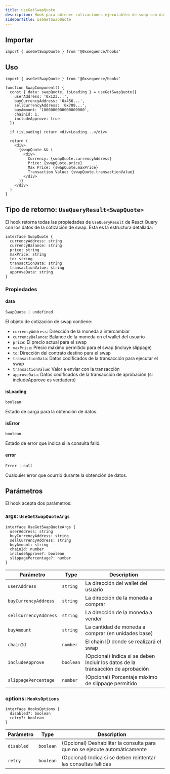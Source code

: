 ```yaml
---
title: useGetSwapQuote
description: Hook para obtener cotizaciones ejecutables de swap con datos de transacción
sidebarTitle: useGetSwapQuote
---
```


## Importar

```tsx
import { useGetSwapQuote } from '@0xsequence/hooks'
```

## Uso

```tsx
import { useGetSwapQuote } from '@0xsequence/hooks'

function SwapComponent() {
  const { data: swapQuote, isLoading } = useGetSwapQuote({
    userAddress: '0x123...',
    buyCurrencyAddress: '0x456...',
    sellCurrencyAddress: '0x789...',
    buyAmount: '1000000000000000000', 
    chainId: 1,
    includeApprove: true
  })

  if (isLoading) return <div>Loading...</div>

  return (
    <div>
      {swapQuote && (
        <div>
          Currency: {swapQuote.currencyAddress}
          Price: {swapQuote.price}
          Max Price: {swapQuote.maxPrice}
          Transaction Value: {swapQuote.transactionValue}
        </div>
      )}
    </div>
  )
}
```

## Tipo de retorno: `UseQueryResult<SwapQuote>`
El hook retorna todas las propiedades de `UseQueryResult` de React Query con los datos de la cotización de swap. Esta es la estructura detallada:

```tsx
interface SwapQuote {
  currencyAddress: string
  currencyBalance: string
  price: string
  maxPrice: string
  to: string
  transactionData: string
  transactionValue: string
  approveData: string
}
```

### Propiedades

#### data
`SwapQuote | undefined`

El objeto de cotización de swap contiene:
- `currencyAddress`: Dirección de la moneda a intercambiar
- `currencyBalance`: Balance de la moneda en el wallet del usuario
- `price`: El precio actual para el swap
- `maxPrice`: Precio máximo permitido para el swap (incluye slippage)
- `to`: Dirección del contrato destino para el swap
- `transactionData`: Datos codificados de la transacción para ejecutar el swap
- `transactionValue`: Valor a enviar con la transacción
- `approveData`: Datos codificados de la transacción de aprobación (si includeApprove es verdadero)

#### isLoading
`boolean`

Estado de carga para la obtención de datos.

#### isError
`boolean`

Estado de error que indica si la consulta falló.

#### error
`Error | null`

Cualquier error que ocurrió durante la obtención de datos.

## Parámetros
El hook acepta dos parámetros:

### args: `UseGetSwapQuoteArgs`

```tsx
interface UseGetSwapQuoteArgs {
  userAddress: string
  buyCurrencyAddress: string
  sellCurrencyAddress: string
  buyAmount: string
  chainId: number
  includeApprove?: boolean
  slippagePercentage?: number
}
```

| Parámetro             | Type      | Description                                                                     |
| --------------------- | --------- | ------------------------------------------------------------------------------- |
| `userAddress`         | `string`  | La dirección del wallet del usuario                                             |
| `buyCurrencyAddress`  | `string`  | La dirección de la moneda a comprar                                             |
| `sellCurrencyAddress` | `string`  | La dirección de la moneda a vender                                              |
| `buyAmount`           | `string`  | La cantidad de moneda a comprar (en unidades base)                              |
| `chainId`             | `number`  | El chain ID donde se realizará el swap                                          |
| `includeApprove`      | `boolean` | (Opcional) Indica si se deben incluir los datos de la transacción de aprobación |
| `slippagePercentage`  | `number`  | (Opcional) Porcentaje máximo de slippage permitido                              |

### options: `HooksOptions`

```tsx
interface HooksOptions {
  disabled?: boolean
  retry?: boolean
}
```

| Parámetro  | Type      | Description                                                                |
| ---------- | --------- | -------------------------------------------------------------------------- |
| `disabled` | `boolean` | (Opcional) Deshabilitar la consulta para que no se ejecute automáticamente |
| `retry`    | `boolean` | (Opcional) Indica si se deben reintentar las consultas fallidas            |
